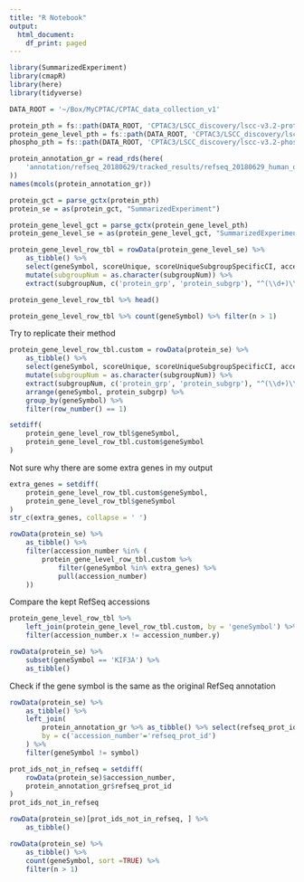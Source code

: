 ```yaml
---
title: "R Notebook"
output:
  html_document:
    df_print: paged
---
```


```r
library(SummarizedExperiment)
library(cmapR)
library(here)
library(tidyverse)
```

```r
DATA_ROOT = '~/Box/MyCPTAC/CPTAC_data_collection_v1'
```

```r
protein_pth = fs::path(DATA_ROOT, 'CPTAC3/LSCC_discovery/lscc-v3.2-proteome-ratio-norm-NArm.gct')
protein_gene_level_pth = fs::path(DATA_ROOT, 'CPTAC3/LSCC_discovery/lscc-v3.2-proteome-ratio-norm-NArm-gene-level.gct')
phospho_pth = fs::path(DATA_ROOT, 'CPTAC3/LSCC_discovery/lscc-v3.2-phosphoproteome-ratio-norm-unfiltered.gct')
```

```r
protein_annotation_gr = read_rds(here(
    'annotation/refseq_20180629/tracked_results/refseq_20180629_human_only_unique_loci_GRanges.rds'
))
names(mcols(protein_annotation_gr))
```

```r
protein_gct = parse_gctx(protein_pth)
protein_se = as(protein_gct, "SummarizedExperiment")
```

```r
protein_gene_level_gct = parse_gctx(protein_gene_level_pth)
protein_gene_level_se = as(protein_gene_level_gct, "SummarizedExperiment")
```

```r
protein_gene_level_row_tbl = rowData(protein_gene_level_se) %>%
    as_tibble() %>%
    select(geneSymbol, scoreUnique, scoreUniqueSubgroupSpecificCI, accession_number, subgroupNum) %>%
    mutate(subgroupNum = as.character(subgroupNum)) %>%
    extract(subgroupNum, c('protein_grp', 'protein_subgrp'), "^(\\d+)\\.(\\d+)", convert=TRUE)

protein_gene_level_row_tbl %>% head()
```
```r
protein_gene_level_row_tbl %>% count(geneSymbol) %>% filter(n > 1)
```


Try to replicate their method
```r
protein_gene_level_row_tbl.custom = rowData(protein_se) %>%
    as_tibble() %>%
    select(geneSymbol, scoreUnique, scoreUniqueSubgroupSpecificCI, accession_number, subgroupNum) %>%
    mutate(subgroupNum = as.character(subgroupNum)) %>%
    extract(subgroupNum, c('protein_grp', 'protein_subgrp'), "^(\\d+)\\.(\\d+)", convert=TRUE) %>%
    arrange(geneSymbol, protein_subgrp) %>%
    group_by(geneSymbol) %>%
    filter(row_number() == 1)
```


```r
setdiff(
    protein_gene_level_row_tbl$geneSymbol,
    protein_gene_level_row_tbl.custom$geneSymbol
)
```

Not sure why there are some extra genes in my output
```r
extra_genes = setdiff(
    protein_gene_level_row_tbl.custom$geneSymbol,
    protein_gene_level_row_tbl$geneSymbol
)
str_c(extra_genes, collapse = ' ')
```

```r
rowData(protein_se) %>%
    as_tibble() %>% 
    filter(accession_number %in% (
        protein_gene_level_row_tbl.custom %>%
            filter(geneSymbol %in% extra_genes) %>% 
            pull(accession_number)
    ))
```

Compare the kept RefSeq accessions
```r
protein_gene_level_row_tbl %>%
    left_join(protein_gene_level_row_tbl.custom, by = 'geneSymbol') %>%
    filter(accession_number.x != accession_number.y)
```
```r
rowData(protein_se) %>%
    subset(geneSymbol == 'KIF3A') %>%
    as_tibble()
```

Check if the gene symbol is the same as the original RefSeq annotation
```r
rowData(protein_se) %>%
    as_tibble() %>%
    left_join(
        protein_annotation_gr %>% as_tibble() %>% select(refseq_prot_id, symbol),
        by = c('accession_number'='refseq_prot_id')
    ) %>%
    filter(geneSymbol != symbol)
```

```r
prot_ids_not_in_refseq = setdiff(
    rowData(protein_se)$accession_number,
    protein_annotation_gr$refseq_prot_id
)
prot_ids_not_in_refseq
```

```r
rowData(protein_se)[prot_ids_not_in_refseq, ] %>%
    as_tibble()
```

```r
rowData(protein_se) %>% 
    as_tibble() %>%
    count(geneSymbol, sort =TRUE) %>%
    filter(n > 1)
```